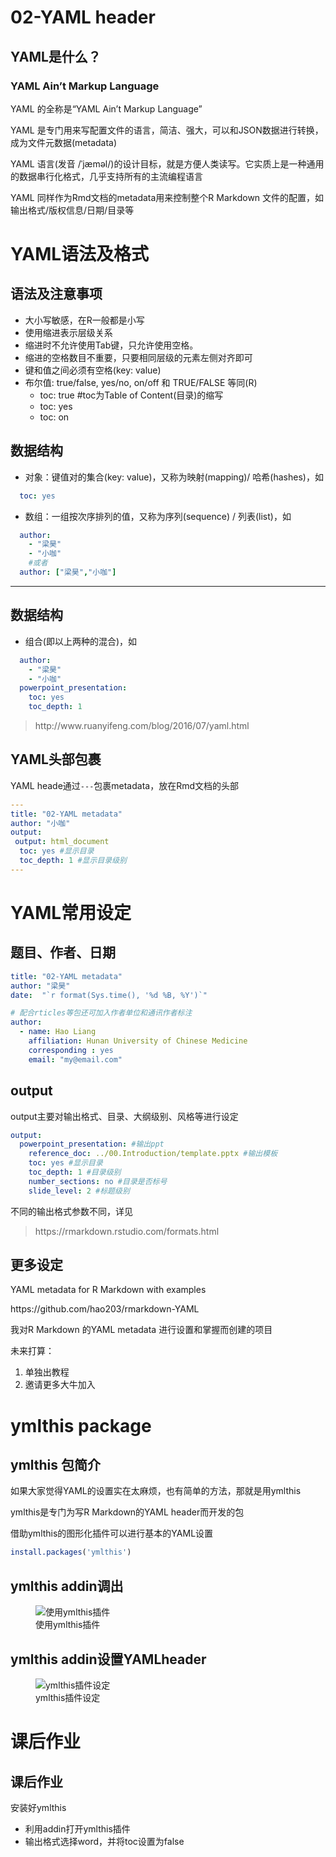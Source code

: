 # 02-YAML header

## YAML是什么？

### YAML Ain’t Markup Language

YAML 的全称是“YAML Ain’t Markup Language”

YAML 是专门用来写配置文件的语言，简洁、强大，可以和JSON数据进行转换，成为文件元数据(metadata)

YAML 语言(发音 /ˈjæməl/)的设计目标，就是方便人类读写。它实质上是一种通用的数据串行化格式，几乎支持所有的主流编程语言

YAML 同样作为Rmd文档的metadata用来控制整个R Markdown 文件的配置，如输出格式/版权信息/日期/目录等

# YAML语法及格式

## 语法及注意事项

-   大小写敏感，在R一般都是小写
-   使用缩进表示层级关系
-   缩进时不允许使用Tab键，只允许使用空格。
-   缩进的空格数目不重要，只要相同层级的元素左侧对齐即可
-   键和值之间必须有空格(key: value)
-   布尔值: true/false, yes/no, on/off 和 TRUE/FALSE 等同(R)
    -   toc: true #toc为Table of Content(目录)的缩写
    -   toc: yes
    -   toc: on

## 数据结构

-   对象：键值对的集合(key: value)，又称为映射(mapping)/ 哈希(hashes)，如

``` yaml    
  toc: yes
```
    
-   数组：一组按次序排列的值，又称为序列(sequence) / 列表(list)，如

``` yaml
  author:
    - "梁昊"
    - "小咖"
    #或者
  author: ["梁昊","小咖"]
```
---

## 数据结构

-   组合(即以上两种的混合)，如

``` yaml
  author:
    - "梁昊"
    - "小咖" 
  powerpoint_presentation:
    toc: yes
    toc_depth: 1
```
> http://www.ruanyifeng.com/blog/2016/07/yaml.html


## YAML头部包裹

YAML heade通过```---```包裹metadata，放在Rmd文档的头部


```yaml
---
title: "02-YAML metadata" 
author: "小咖"
output:
 output: html_document
  toc: yes #显示目录
  toc_depth: 1 #显示目录级别
---
```
# YAML常用设定

## 题目、作者、日期

```yaml
title: "02-YAML metadata"
author: "梁昊"
date:  "`r format(Sys.time(), '%d %B, %Y')`"

# 配合rticles等包还可加入作者单位和通讯作者标注
author:
  - name: Hao Liang                              
    affiliation: Hunan University of Chinese Medicine    
    corresponding : yes
    email: "my@email.com"

```

## output

output主要对输出格式、目录、大纲级别、风格等进行设定

``` yaml    
output:
  powerpoint_presentation: #输出ppt
    reference_doc: ../00.Introduction/template.pptx #输出模板
    toc: yes #显示目录
    toc_depth: 1 #目录级别
    number_sections: no #目录是否标号
    slide_level: 2 #标题级别
```
不同的输出格式参数不同，详见

> https://rmarkdown.rstudio.com/formats.html

## 更多设定

YAML metadata for R Markdown with examples

https://github.com/hao203/rmarkdown-YAML


我对R Markdown 的YAML metadata 进行设置和掌握而创建的项目

未来打算：

1. 单独出教程
2. 邀请更多大牛加入


# ymlthis package

## ymlthis 包简介

如果大家觉得YAML的设置实在太麻烦，也有简单的方法，那就是用ymlthis

ymlthis是专门为写R Markdown的YAML header而开发的包

借助ymlthis的图形化插件可以进行基本的YAML设置

```r
install.packages('ymlthis')
```
## ymlthis addin调出

![使用ymlthis插件](images/ymlthis_addin.png)

## ymlthis addin设置YAMLheader

![ymlthis插件设定](images/ymlthis_use.png)

# 课后作业

## 课后作业

安装好ymlthis

  -   利用addin打开ymlthis插件
  -   输出格式选择word，并将toc设置为false


